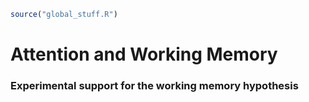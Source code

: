 ```r
source("global_stuff.R")
```

# Attention and Working Memory



<!--
 
## Working Memory

In the last chapter we discussed the multi-store model and it's reliance an a loose structural metaphor of separate memory systems. There was a short-term store with slots that could be easily filled up, and a long-term store that was more like a large warehouse, capable of storing many memory traces. The model could explain some findings, like a regular recency effect, but not other findings, like the long-term recency effect. Findings like the long-term recency effect were inconvenient for the multi-store model, but useful for moving theories in memory research forward. For example, some researchers began considering alternative theories, such as how a single long-term memory system might be able to explain all of the recency effects. A single system explanation would not require the theoretical distinction between a short and long-term store. And, as single system explanations became more popular, some researchers began to abandon the distinction between short and long-term memory systems. However, other researchers took the opposite approach, and reformulated the distinction between short and long-term memory in terms of a "working memory" system. 

## The computer metaphor of working memory

Baddeley and Hitch proposed their working memory model in 1974 [@baddeleyWorkingMemory1974a]. The model describes some aspects of memory and cognition in terms of a collection of interconnected sub-systems. Over time, the model has been expanded to include more sub-systems. I will use a computer metaphor to describe the model, because the components of a modern digital computer are very similar to the proposed subsystems in working memory.

A computer is a great example of an information processor that is split up into interconnected sub-systems. Computers have different kinds of memory storage systems. For example, a computer hard-drive is like long-term memory, it is large and can store many bits of information on a permanent basis. Computers also have random-access memory (RAM) which is like short-term memory. Random-access memory is a temporary location where bits of information can be manipulated by the central processing unit. In a computer, the central processing unit is a serial system that processes one bit at a time. The speed of a computer is often limited by the speed of the CPU, which is a central bottleneck in a computer. When I was growing up, home computers only had one CPU, and they were much slower than today's computers. By contrast, many computers today have multiple CPU cores capable of spinning very quickly and processing an enormous number of bits per second.

Baddeley and Hitch's working memory model distinguishes between long and short-term memory, just like the multi-store model; but, it redefines short-term memory in terms of a mental workspace for the short-term manipulation of information. Thus, short-term memory becomes "working memory". The whole scheme is like a computer. Long-term memory is like a hard-drive where many memory traces can be stored on a long-term basis. Short-term memory is more like the rest of the computer. It's not just a temporary storage device, it is collection of sub-systems that store and manipulate information on a short-term basis. 

The original working memory system had three major sub-systems: a central executive, an articulatory loop, and a visuo-spatial sketchpad. The central executive is like the central processing unit of cognition. It is assumed to be limited in capacity, and capable of manipulating all information in the working-memory system. The articulatory loop is like the soundcard of a computer, it is a dedicated system for inner-speech that allows someone to rehearse information using verbal codes. The visuo-spatial sketchpad is like the graphics card of a computer, it is a dedicated system for temporarily processing visual and spatial information. The early focus of the model was on the division of labor between sub-systems, and the idea that different kinds of information (e.g., verbal versus visual information) were processed by specialized sub-systems. As the model developed over time, another subsystem for integrating information across the specialized systems was proposed, and termed the episodic buffer [@baddeleyEpisodicBufferNew2000]. We discuss the concept of "episodic memory" in the second half of this chapter.

-->

<!--

major new addition is the modal subsystems...dedicated for verbal and visual codes. The other components incorporated previous ideas..like a limited capacity central channel, and short vs long term stores

lee brooks' block letter f

-->

### Experimental support for the working memory hypothesis


